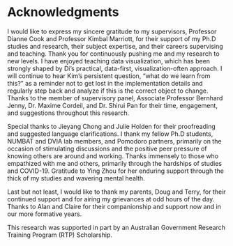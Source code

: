 # Acknowledgments {-}

<!-- Supervisors -->
I would like to express my sincere gratitude to my supervisors, Professor Dianne Cook and Professor Kimbal Marriott, for their support of my Ph.D studies and research, their subject expertise, and their careers supervising and teaching. Thank you for continuously pushing me and my research to new levels. I have enjoyed teaching data visualization, which has been strongly shaped by Di's practical, data-first, visualization-often approach. I will continue to hear Kim’s persistent question, “what do we learn from this?” as a reminder not to get lost in the implementation details and regularly step back and analyze if this is the correct object to change. Thanks to the member of supervisory panel, Associate Professor Bernhard Jenny, Dr. Maxime Cordeil, and Dr. Shirui Pan for their time, engagement, and suggestions throughout this research.

<!-- PhD students, promodo, Ying -->
Special thanks to Jieyang Chong and Julie Holden for their proofreading and suggested language clarifications. I thank my fellow Ph.D students, NUMBAT and DVIA lab members, and Pomodoro partners, primarily on the occasion of stimulating discussions and the positive peer pressure of knowing others are around and working. Thanks immensely to those who empathized with me and others, primarily through the hardships of studies and COVID-19. Gratitude to Ying Zhou for her enduring support through the thick of my studies and wavering mental health. 

<!-- Family -->
Last but not least, I would like to thank my parents, Doug and Terry, for their continued support and for airing my grievances at odd hours of the day. Thanks to Alan and Claire for their companionship and support now and in our more formative years.

<!-- Scholarship required shoutout -->
This research was supported in part by an Australian Government Research Training Program (RTP) Scholarship.